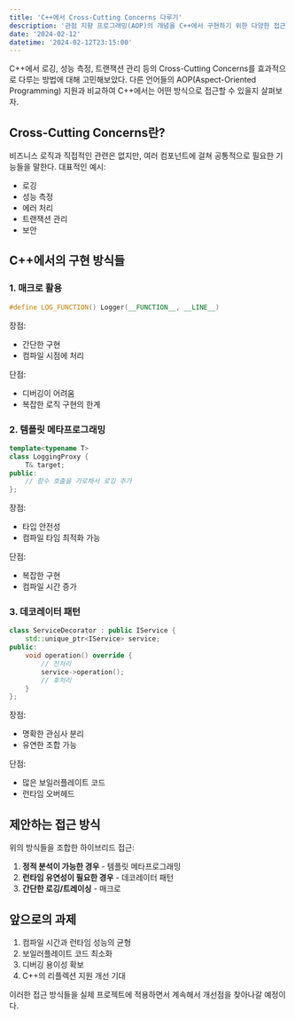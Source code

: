 ```yaml
---
title: 'C++에서 Cross-Cutting Concerns 다루기'
description: '관점 지향 프로그래밍(AOP)의 개념을 C++에서 구현하기 위한 다양한 접근 방식 탐구'
date: '2024-02-12'
datetime: '2024-02-12T23:15:00'
---
```


C++에서 로깅, 성능 측정, 트랜잭션 관리 등의 Cross-Cutting Concerns를 효과적으로 다루는 방법에 대해 고민해보았다.
다른 언어들의 AOP(Aspect-Oriented Programming) 지원과 비교하여 C++에서는 어떤 방식으로 접근할 수 있을지 살펴보자.

## Cross-Cutting Concerns란?

비즈니스 로직과 직접적인 관련은 없지만, 여러 컴포넌트에 걸쳐 공통적으로 필요한 기능들을 말한다.
대표적인 예시:
- 로깅
- 성능 측정
- 에러 처리
- 트랜잭션 관리
- 보안

## C++에서의 구현 방식들

### 1. 매크로 활용

```cpp
#define LOG_FUNCTION() Logger(__FUNCTION__, __LINE__)
```

장점:
- 간단한 구현
- 컴파일 시점에 처리

단점:
- 디버깅이 어려움
- 복잡한 로직 구현의 한계

### 2. 템플릿 메타프로그래밍

```cpp
template<typename T>
class LoggingProxy {
    T& target;
public:
    // 함수 호출을 가로채서 로깅 추가
};
```

장점:
- 타입 안전성
- 컴파일 타임 최적화 가능

단점:
- 복잡한 구현
- 컴파일 시간 증가

### 3. 데코레이터 패턴

```cpp
class ServiceDecorator : public IService {
    std::unique_ptr<IService> service;
public:
    void operation() override {
        // 전처리
        service->operation();
        // 후처리
    }
};
```

장점:
- 명확한 관심사 분리
- 유연한 조합 가능

단점:
- 많은 보일러플레이트 코드
- 런타임 오버헤드

## 제안하는 접근 방식

위의 방식들을 조합한 하이브리드 접근:

1. **정적 분석이 가능한 경우** - 템플릿 메타프로그래밍
2. **런타임 유연성이 필요한 경우** - 데코레이터 패턴
3. **간단한 로깅/트레이싱** - 매크로

## 앞으로의 과제

1. 컴파일 시간과 런타임 성능의 균형
2. 보일러플레이트 코드 최소화
3. 디버깅 용이성 확보
4. C++의 리플렉션 지원 개선 기대

이러한 접근 방식들을 실제 프로젝트에 적용하면서 계속해서 개선점을 찾아나갈 예정이다.
